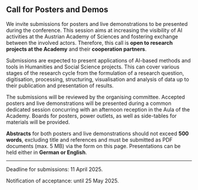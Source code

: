## Call for Posters and Demos

We invite submissions for posters and live demonstrations to be presented during the conference. This session aims at increasing the visibility of AI activities at the Austrian Academy of Sciences and fostering exchange between the involved actors. Therefore, this call is **open to research projects at the Academy** and their **cooperation partners**.

Submissions are expected to present applications of AI-based methods and tools in Humanities and Social Science projects. This can cover various stages of the research cycle from the formulation of a research question, digitisation, processing, structuring, visualisation and analysis of data up to their publication and presentation of results.  

The submissions will be reviewed by the organising committee. Accepted posters and live demonstrations will be presented during a common dedicated session concurring with an afternoon reception in the Aula of the Academy. Boards for posters, power outlets, as well as side-tables for materials will be provided.

**Abstracts** for both posters and live demonstrations should not exceed **500 words**, excluding title and references and must be submitted as PDF documents (max. 5 MB) via the form on this page. Presentations can be held either in **German or English**.

---

Deadline for submissions: 11 April 2025.

Notification of acceptance: until 25 May 2025.
